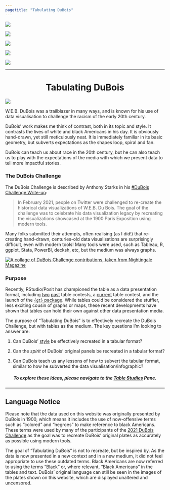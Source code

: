 ```yaml
---
pagetitle: "Tabulating DuBois"
---
```


::: {layout="[[2,2,2.75,2,2]]" layout-valign="bottom"}
![](https://raw.githubusercontent.com/ajstarks/dubois-data-portraits/master/challenge/challenge01/original-plate-07.jpg)

![](https://raw.githubusercontent.com/ajstarks/dubois-data-portraits/master/challenge/challenge02/original-plate-10.jpg)

![](man/dubois_portrait.jpg)

![](https://raw.githubusercontent.com/ajstarks/dubois-data-portraits/master/challenge/challenge06/original-plate-11.jpg)

![](https://raw.githubusercontent.com/ajstarks/dubois-data-portraits/master/challenge/challenge03/original-plate-27.jpg)

:::

<hr>


<h1 style='text-align:center;display="inline"'>
&nbsp;&nbsp;Tabulating DuBois&nbsp;&nbsp;
</h1>
![](man/icon.png){fig-align="center"}

W.E.B. DuBois was a trailblazer in many ways, and is known for his use of data visualisation to challenge the racism of the early 20th century.

DuBois' work makes me think of contrast, both in its topic and style. It contrasts the lives of white and black Americans in his day. It is obviously hand-drawn, yet still meticulously neat. It is immediately familiar in its basic geometry, but subverts expectations as the shapes loop, spiral and fan.

DuBois can teach us about race in the 20th century, but he can also teach us to play with the expectations of the media with which we present data to tell more impactful stories.

### The DuBois Challenge

The DuBois Challenge is described by Anthony Starks in his [#DuBois Challenge Write-up](https://nightingaledvs.com/the-dubois-challenge/):

> In February 2021, people on Twitter were challenged to re-create the historical data visualizations of W.E.B. Du Bois. The goal of the challenge was to celebrate his data visualization legacy by recreating the visualizations showcased at the 1900 Paris Exposition using modern tools.

Many folks submitted their attempts, often realising (as I did!) that re-creating hand-drawn, centuries-old data visualisations are surprisingly difficult, even with modern tools! Many tools were used, such as Tableau, R, ggplot, Stata, PowerBI, decksh, etc, but the medium was always graphs.

[![A collage of DuBois Challenge contributions, taken from <a href="https://nightingaledvs.com/the-dubois-challenge/">Nightingale Magazine</a>](https://i0.wp.com/nightingaledvs.com/wp-content/uploads/2022/01/Hero.png?w=974&ssl=1)](https://nightingaledvs.com/the-dubois-challenge/)

### Purpose

Recently, RStudio/Posit has championed the table as a data presentation format, including [two](https://www.rstudio.com/blog/announcing-the-2020-rstudio-table/) [past](https://www.rstudio.com/blog/rstudio-table-contest-2021/) table contests, a [current](https://www.rstudio.com/blog/rstudio-table-contest-2022/) table contest, and the launch of the [`{gt}` package](https://gt.rstudio.com/). While tables could be considered the stuffier, less exciting cousin of graphs or maps, these recent developments have shown that tables can hold their own against other data presentation media.

The purpose of "Tabulating DuBois" is to effectively recreate the DuBois Challenge, but with tables as the medium. The key questions I'm looking to answer are:

1.  Can DuBois' [style](https://github.com/ajstarks/dubois-data-portraits/blob/master/dubois-style.pdf) be effectively recreated in a tabular format?

2.  Can the *spirit* of DuBois' original panels be recreated in a tabular format?

3.  Can DuBois teach us any lessons of how to subvert the tabular format, similar to how he subverted the data visualisation/infographic?

<h5 style='text-align:center'>To explore these ideas, please navigate to the [Table Studies](docs/gallery.qmd) Pane.</h5>

<hr>

:::{.callout-warning}
# Language Notice
Please note that the data used on this website was originally presented by DuBois in 1900, which means it includes the use of now-offensive terms such as "colored" and "negroes" to make reference to black Americans. These terms were used by many of the participants of the [2021 DuBois Challenge](https://github.com/rfordatascience/tidytuesday/blob/master/data/2021/2021-02-16/readme.md) as the goal was to recreate DuBois' original plates as accurately as possible using modern tools. 

The goal of "Tabulating DuBois" is not to recreate, but be inspired by. As the data is now presented in a new context and in a new medium, it did not feel appropriate to use these outdated terms. Black Americans are now referred to using the terms "Black" or, where relevant, "Black Americans" in the tables and text. DuBois' original language can still be seen in the images of the plates shown on this website, which are displayed unaltered and uncensored.
:::

